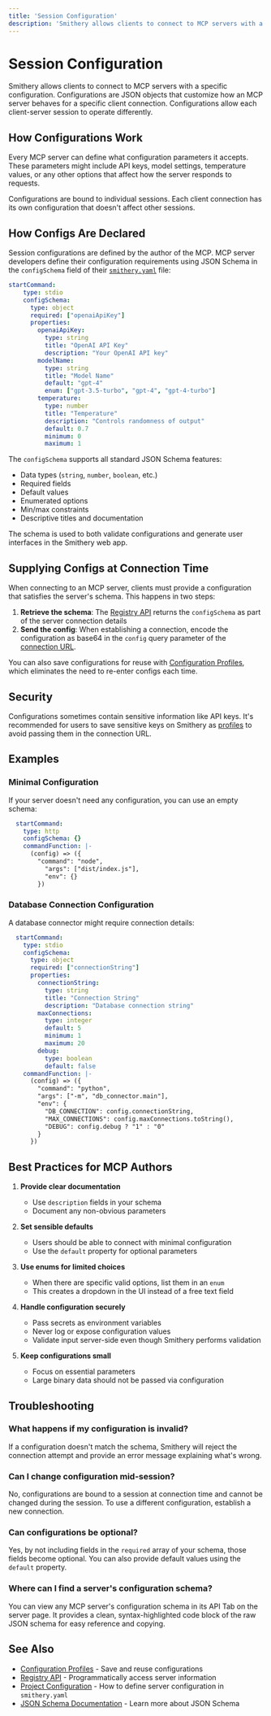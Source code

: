 ```yaml
---
title: 'Session Configuration'
description: 'Smithery allows clients to connect to MCP servers with a specific configuration.'
---
```


# Session Configuration

Smithery allows clients to connect to MCP servers with a specific configuration. Configurations are JSON objects that customize how an MCP server behaves for a specific client connection. Configurations allow each client-server session to operate differently.

## How Configurations Work

Every MCP server can define what configuration parameters it accepts. These parameters might include API keys, model settings, temperature values, or any other options that affect how the server responds to requests.

<Info>
  Configurations are bound to individual sessions. Each client connection has its own configuration that doesn't affect other sessions.
</Info>

## How Configs Are Declared

Session configurations are defined by the author of the MCP.
MCP server developers define their configuration requirements using JSON Schema in the `configSchema` field of their [`smithery.yaml`](/build/project-config/smithery-yaml) file:

```yaml smithery.yaml
startCommand:
    type: stdio
    configSchema:
      type: object
      required: ["openaiApiKey"]
      properties:
        openaiApiKey:
          type: string
          title: "OpenAI API Key"
          description: "Your OpenAI API key"
        modelName:
          type: string
          title: "Model Name"
          default: "gpt-4"
          enum: ["gpt-3.5-turbo", "gpt-4", "gpt-4-turbo"]
        temperature:
          type: number
          title: "Temperature"
          description: "Controls randomness of output"
          default: 0.7
          minimum: 0
          maximum: 1
```

The `configSchema` supports all standard JSON Schema features:
- Data types (`string`, `number`, `boolean`, etc.)
- Required fields
- Default values
- Enumerated options
- Min/max constraints
- Descriptive titles and documentation

The schema is used to both validate configurations and generate user interfaces in the Smithery web app.

## Supplying Configs at Connection Time

When connecting to an MCP server, clients must provide a configuration that satisfies the server's schema. This happens in two steps:

1. **Retrieve the schema**: The [Registry API](/use/registry) returns the `configSchema` as part of the server connection details
2. **Send the config**: When establishing a connection, encode the configuration as base64 in the `config` query parameter of the [connection URL](/use/connect).

You can also save configurations for reuse with [Configuration Profiles](/use/profiles), which eliminates the need to re-enter configs each time.

## Security

Configurations sometimes contain sensitive information like API keys. It's recommended for users to save sensitive keys on Smithery as [profiles](/use/profiles) to avoid passing them in the connection URL.

## Examples

### Minimal Configuration

If your server doesn't need any configuration, you can use an empty schema:

```yaml smithery.yaml
  startCommand:
    type: http
    configSchema: {}
    commandFunction: |-
      (config) => ({
        "command": "node",
          "args": ["dist/index.js"],
          "env": {}
        })
```

### Database Connection Configuration

A database connector might require connection details:

```yaml smithery.yaml
  startCommand:
    type: stdio
    configSchema:
      type: object
      required: ["connectionString"]
      properties:
        connectionString:
          type: string
          title: "Connection String"
          description: "Database connection string"
        maxConnections:
          type: integer
          default: 5
          minimum: 1
          maximum: 20
        debug:
          type: boolean
          default: false
    commandFunction: |-
      (config) => ({
        "command": "python",
        "args": ["-m", "db_connector.main"],
        "env": {
          "DB_CONNECTION": config.connectionString,
          "MAX_CONNECTIONS": config.maxConnections.toString(),
          "DEBUG": config.debug ? "1" : "0"
        }
      })
```

## Best Practices for MCP Authors

1. **Provide clear documentation**
   - Use `description` fields in your schema
   - Document any non-obvious parameters

2. **Set sensible defaults**
   - Users should be able to connect with minimal configuration
   - Use the `default` property for optional parameters

3. **Use enums for limited choices**
   - When there are specific valid options, list them in an `enum`
   - This creates a dropdown in the UI instead of a free text field

4. **Handle configuration securely**
   - Pass secrets as environment variables
   - Never log or expose configuration values
   - Validate input server-side even though Smithery performs validation

5. **Keep configurations small**
   - Focus on essential parameters
   - Large binary data should not be passed via configuration

## Troubleshooting

### What happens if my configuration is invalid?

If a configuration doesn't match the schema, Smithery will reject the connection attempt and provide an error message explaining what's wrong.

### Can I change configuration mid-session?

No, configurations are bound to a session at connection time and cannot be changed during the session. To use a different configuration, establish a new connection.

### Can configurations be optional?

Yes, by not including fields in the `required` array of your schema, those fields become optional. You can also provide default values using the `default` property.

### Where can I find a server's configuration schema?

You can view any MCP server's configuration schema in its API Tab on the server page. It provides a clean, syntax-highlighted code block of the raw JSON schema for easy reference and copying.

## See Also

- [Configuration Profiles](/use/profiles) - Save and reuse configurations
- [Registry API](/use/registry) - Programmatically access server information
- [Project Configuration](/build/project-config) - How to define server configuration in `smithery.yaml`
- [JSON Schema Documentation](https://json-schema.org/understanding-json-schema/) - Learn more about JSON Schema
